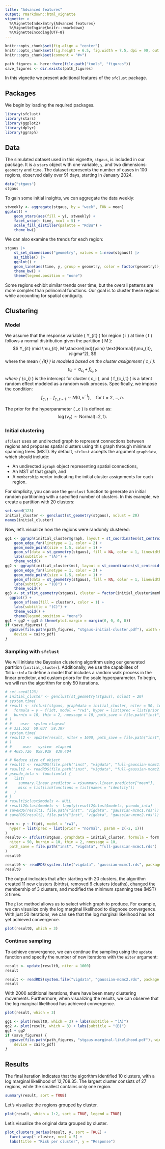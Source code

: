 ```yaml
---
title: "Advanced features"
output: rmarkdown::html_vignette
vignette: >
  %\VignetteIndexEntry{Advanced features}
  %\VignetteEngine{knitr::rmarkdown}
  %\VignetteEncoding{UTF-8}
---
```


```r
knitr::opts_chunk$set(fig.align = "center")
knitr::opts_chunk$set(fig.height = 6.5, fig.width = 7.5, dpi = 90, out.width = '100%')
knitr::opts_chunk$set(comment = "#>")
```

```r
path_figures <- here::here(file.path("tools", "figures"))
save_figures <- dir.exists(path_figures)
```

In this vignette we present additional features of the `sfclust` package.

## Packages

We begin by loading the required packages.

```r
library(sfclust)
library(stars)
library(ggplot2)
library(dplyr)
library(ggraph)
```

## Data

The simulated dataset used in this vignette, `stgaus`, is included in our package. It is
a `stars` object with one variable, `y`, and two dimensions: `geometry` and `time`. The
dataset represents the number of cases in 100 regions, observed daily over 91 days,
starting in January 2024.

```r
data("stgaus")
stgaus
```

To gain some initial insights, we can aggregate the data weekly:

```r
stweekly <- aggregate(stgaus, by = "week", FUN = mean)
ggplot() +
    geom_stars(aes(fill = y), stweekly) +
    facet_wrap(~ time, ncol = 5) +
    scale_fill_distiller(palette = "RdBu") +
    theme_bw()
```

We can also examine the trends for each region:

```r
stgaus |>
    st_set_dimensions("geometry", values = 1:nrow(stgaus)) |>
    as_tibble() |>
    ggplot() +
    geom_line(aes(time, y, group = geometry, color = factor(geometry)), linewidth = 0.3) +
    theme_bw() +
    theme(legend.position = "none")
```

Some regions exhibit similar trends over time, but the overall patterns are more complex
than polinomial functions. Our goal is to cluster these regions while accounting for
spatial contiguity.

## Clustering

### Model

We assume that the response variable \( Y_{it} \) for region \( i \) at time \( t \) follows a normal distribution given the partition \( M \):
$$
Y_{it} \mid \mu_{it}, M \stackrel{ind}{\sim} \text{Normal}(\mu_{it}, \sigma^2),
$$
where the mean \( \mu_{it} \) is modeled based on the cluster assignment \( c_i \):
$$
\mu_{it} = \alpha_{c_i} + f_{c_i,t},
$$
where \( \alpha_{c_i} \) is the intercept for cluster \( c_i \), and \( f_{c_i,t} \) is a latent random effect modeled as a random walk process. Specifically, we impose the condition:
$$
f_{c_i,t} - f_{c_i,t-1} \sim N(0, \nu^{-1}), \quad \text{for } t = 2, \dots, n.
$$

The prior for the hyperparameter \( \nu_c \) is defined as:
$$
\log(\nu_c) \sim \text{Normal}(-2, 1).
$$

### Initial clustering

`sfclust` uses an undirected graph to represent connections between regions and proposes
spatial clusters using this graph through minimum spanning trees (MST). By default,
`sfclust` accepts the argument `graphdata`, which should include:

- An undirected `igraph` object representing spatial connections,
- An MST of that graph, and
- A `membership` vector indicating the initial cluster assignments for each region.

For simplicity, you can use the `genclust` function to generate an initial random
partitioning with a specified number of clusters. In this example, we create a partition
with 20 clusters:

```r
set.seed(123)
initial_cluster <- genclust(st_geometry(stgaus), nclust = 20)
names(initial_cluster)
```

Now, let's visualize how the regions were randomly clustered:

```r
gg1 <- ggraph(initial_cluster$graph, layout = st_coordinates(st_centroid(st_geometry(stgaus)))) +
    geom_edge_fan(linetype = 1, color = 2) +
    geom_node_point(size = 1.5, color = 1) +
    geom_sf(data = st_geometry(stgaus), fill = NA, color = 1, linewidth = 0.5) +
    labs(subtitle = "(A)") +
    theme_void()
gg2 <- ggraph(initial_cluster$mst, layout = st_coordinates(st_centroid(st_geometry(stgaus)))) +
    geom_edge_fan(linetype = 1, color = 2) +
    geom_node_point(size = 1.5, color = 1) +
    geom_sf(data = st_geometry(stgaus), fill = NA, color = 1, linewidth = 0.5) +
    labs(subtitle = "(B)") +
    theme_void()
gg3 <- st_sf(st_geometry(stgaus), cluster = factor(initial_cluster$membership)) |>
  ggplot() +
    geom_sf(aes(fill = cluster), color = 1) +
    labs(subtitle = "(C)") +
    theme_void() +
    theme(legend.position = "none")
gg1 + gg2 + gg3 & theme(plot.margin = margin(0, 0, 0, 0))
if (save_figures) {
  ggsave(file.path(path_figures, "stgaus-initial-cluster.pdf"), width = 10, height = 3.5,
    device = cairo_pdf)
}
```

### Sampling with `sfclust`

We will initiate the Bayesian clustering algorithm using our generated partition
(`initial_cluster`). Additionally, we use the capabilites of `INLA::inla` to define a
model that includes a random walk process in the linear predictor, and custom priors for
the scale hyperparameter. To begin, we will run the algorithm for only 50 iterations.

```r
# set.seed(123)
# initial_cluster <- genclust(st_geometry(stgaus), nclust = 20)
# system.time(
# result <- sfclust(stgaus, graphdata = initial_cluster, niter = 50, logpen = -50,
#   formula = y ~ f(idt, model = "rw1", hyper = list(prec = list(prior = "normal", param = c(-2, 1)))),
#   burnin = 10, thin = 2, nmessage = 10, path_save = file.path("inst", "vigdata", "full-gaussian-mcmc1.rds"))
# )
# #    user  system elapsed
# # 331.552  60.037  58.307
# system.time(
# result2 <- update(result, niter = 1000, path_save = file.path("inst", "vigdata", "full-gaussian-mcmc2.rds"))
# )
# #     user   system  elapsed
# # 4685.726  859.919  830.404
```

```r
# # Reduce size of object
# result1 <- readRDS(file.path("inst", "vigdata", "full-gaussian-mcmc1.rds"))
# result2 <- readRDS(file.path("inst", "vigdata", "full-gaussian-mcmc2.rds"))
# pseudo_inla <- function(x) {
#   list(
#     summary.linear.predictor = x$summary.linear.predictor["mean"],
#     misc = list(linkfunctions = list(names = "identity"))
#   )
# }
# result1$clust$models <- NULL
# result2$clust$models <- lapply(result2$clust$models, pseudo_inla)
# saveRDS(result1, file.path("inst", "vigdata", "gaussian-mcmc1.rds"))
# saveRDS(result2, file.path("inst", "vigdata", "gaussian-mcmc2.rds"))
```

```r
form <- y ~ f(idt, model = "rw1",
  hyper = list(prec = list(prior = "normal", param = c(-2, 1)))
)
result0 <- sfclust(stgaus, graphdata = initial_cluster, formula = form, logpen = -50,
  niter = 50, burnin = 10, thin = 2, nmessage = 10,
  path_save = file.path("inst", "vigdata", "full-gaussian-mcmc1.rds")
)
result0
```

```r
result0 <- readRDS(system.file("vigdata", "gaussian-mcmc1.rds", package = "sfclust"))
result0
```

The output indicates that after starting with 20 clusters, the algorithm created 11 new
clusters (births), removed 6 clusters (deaths), changed the membership of 3 clusters, and
modified the minimum spanning tree (MST) 3 times.

The `plot` method allows us to select which graph to produce. For example, we can
visualize only the log marginal likelihood to diagnose convergence. With just 50
iterations, we can see that the log marginal likelihood has not yet achieved convergence.

```r
plot(result0, which = 3)
```

### Continue sampling

To achieve convergence, we can continue the sampling using the `update` function and
specify the number of new iterations with the `niter` argument:

```r
result <- update(result0, niter = 1000)
result
```

```r
result <- readRDS(system.file("vigdata", "gaussian-mcmc2.rds", package = "sfclust"))
result
```

With 2000 additional iterations, there have been many clustering movements. Furthermore,
when visualizing the results, we can observe that the log marginal likelihood has achieved
convergence.

```r
plot(result, which = 3)
```

```r
gg1 <- plot(result0, which = 3) + labs(subtitle = "(A)")
gg2 <- plot(result, which = 3) + labs(subtitle = "(B)")
gg1 + gg2
if (save_figures) {
  ggsave(file.path(path_figures, "stgaus-marginal-likelihood.pdf"), width = 10, height = 4.5,
    device = cairo_pdf)
}
```

## Results

The final iteration indicates that the algorithm identified 10 clusters, with a log
marginal likelihood of 12,708.35. The largest cluster consists of 27 regions, while the
smallest contains only one region.

```r
summary(result, sort = TRUE)
```

Let's visualize the regions grouped by cluster.

```r
plot(result, which = 1:2, sort = TRUE, legend = TRUE)
```

Let's visualize the original data grouped by cluster.

```r
plot_clusters_series(result, y, sort = TRUE) +
  facet_wrap(~ cluster, ncol = 5) +
  labs(title = "Risk per cluster", y = "Response")
```

